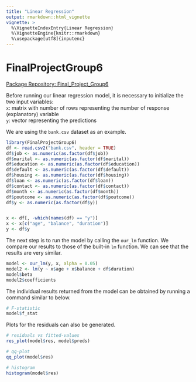 ```yaml
---
title: "Linear Regression"
output: rmarkdown::html_vignette
vignette: >
  %\VignetteIndexEntry{Linear Regression}
  %\VignetteEngine{knitr::rmarkdown}
  %\usepackage[utf8]{inputenc}
---
```



# FinalProjectGroup6
[Package Repository: Final_Project_Group6](https://github.com/AU-R-Programming/Final_Project_Group6)

Before running our linear regression model, it is necessary to initialize the two input variables:\
  `x`: matrix with number of rows representing the number of response (explanatory) variable\
  `y`: vector representing the predictions\
  
We are using the `bank.csv` dataset as an example.
  
```r
library(FinalProjectGroup6)
df <- read.csv2("bank.csv", header = TRUE)
df$job <- as.numeric(as.factor(df$job))
df$marital <- as.numeric(as.factor(df$marital))
df$education <- as.numeric(as.factor(df$education))
df$default <- as.numeric(as.factor(df$default))
df$housing <- as.numeric(as.factor(df$housing))
df$loan <- as.numeric(as.factor(df$loan))
df$contact <- as.numeric(as.factor(df$contact))
df$month <- as.numeric(as.factor(df$month))
df$poutcome <- as.numeric(as.factor(df$poutcome))
df$y <- as.numeric(as.factor(df$y))


x <- df[, -which(names(df) == "y")]
x <- x[c("age", "balance", "duration")]
y <- df$y
```

The next step is to run the model by calling the `our_lm` function. We compare our results to those of the built-in `lm` function. We can see that the results are very similar.

```r
model <- our_lm(y, x, alpha = 0.05)
model2 <- lm(y ~ x$age + x$balance + df$duration)
model$beta
model2$coefficients
```

The individual results returned from the model can be obtained by running a command similar to below.

```r
# F-statistic
model$f_stat
```

Plots for the residuals can also be generated.

```r
# residuals vs fitted-values
res_plot(model$res, model$preds)

# qq-plot
qq_plot(model$res)

# histogram
histogram(model$res)
```
